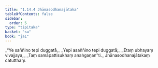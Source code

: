 ```yaml
---
title: "1.14.4 Jhānasodhanajātaka"
tableOfContents: false
sidebar:
  order: 5
type: "tipitaka"
basket: "su"
book: "ja1"
---
```



<DynamicBreadcrumb />

<Division number="134" book="ja1" bookNo="22" page="31">

<Paragraph number="297" type="verses" book="ja1">
_“Ye saññino tepi duggatā,_  
_Yepi asaññino tepi duggatā;_  
_Etaṃ ubhayaṃ vivajjaya,_  
_Taṃ samāpattisukhaṃ anaṅgaṇan”ti._  


</Paragraph>
</Division>

<Paragraph number="298" type="center" book="ja1">
Jhānasodhanajātakaṃ catutthaṃ.
</Paragraph>